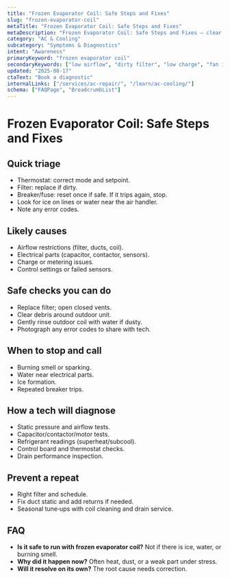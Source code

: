 ```yaml
---
title: "Frozen Evaporator Coil: Safe Steps and Fixes"
slug: "frozen-evaporator-coil"
metaTitle: "Frozen Evaporator Coil: Safe Steps and Fixes"
metaDescription: "Frozen Evaporator Coil: Safe Steps and Fixes — clear steps, practical detail, and when to call a pro in North Texas."
category: "AC & Cooling"
subcategory: "Symptoms & Diagnostics"
intent: "Awareness"
primaryKeyword: "frozen evaporator coil"
secondaryKeywords: ["low airflow", "dirty filter", "low charge", "fan issues"]
updated: "2025-08-17"
ctaText: "Book a diagnostic"
internalLinks: ["/services/ac-repair/", "/learn/ac-cooling/"]
schema: ["FAQPage", "BreadcrumbList"]
---
```


# Frozen Evaporator Coil: Safe Steps and Fixes



## Quick triage
- Thermostat: correct mode and setpoint.
- Filter: replace if dirty.
- Breaker/fuse: reset once if safe. If it trips again, stop.
- Look for ice on lines or water near the air handler.
- Note any error codes.


## Likely causes
- Airflow restrictions (filter, ducts, coil).
- Electrical parts (capacitor, contactor, sensors).
- Charge or metering issues.
- Control settings or failed sensors.


## Safe checks you can do
- Replace filter; open closed vents.
- Clear debris around outdoor unit.
- Gently rinse outdoor coil with water if dusty.
- Photograph any error codes to share with tech.


## When to stop and call
- Burning smell or sparking.
- Water near electrical parts.
- Ice formation.
- Repeated breaker trips.


## How a tech will diagnose
- Static pressure and airflow tests.
- Capacitor/contactor/motor tests.
- Refrigerant readings (superheat/subcool).
- Control board and thermostat checks.
- Drain performance inspection.


## Prevent a repeat
- Right filter and schedule.
- Fix duct static and add returns if needed.
- Seasonal tune‑ups with coil cleaning and drain service.


## FAQ
- **Is it safe to run with frozen evaporator coil?** Not if there is ice, water, or burning smell.
- **Why did it happen now?** Often heat, dust, or a weak part under stress.
- **Will it resolve on its own?** The root cause needs correction.
